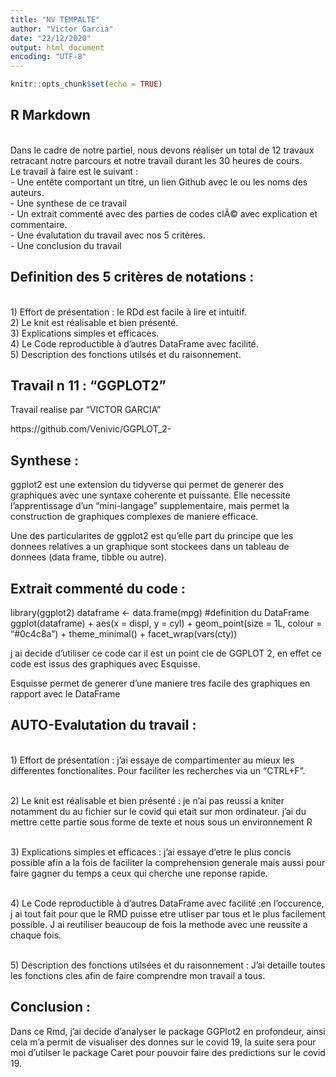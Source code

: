 ---
title: "NV TEMPALTE"
author: "Victor Garcia"
date: "22/12/2020"
output: html_document
encoding: "UTF-8"
---

```{r setup, include=FALSE}
knitr::opts_chunk$set(echo = TRUE)
```

## R Markdown

<br> Dans le cadre de notre partiel, nous devons réaliser un total de 12 travaux retracant notre parcours et notre travail durant les 30 heures de cours. 
<br>    Le travail à faire est le suivant : 
<br>    - Une entête comportant un titre, un lien Github avec le ou les noms des auteurs.
<br>    - Une synthese de ce travail 
<br>    - Un extrait commenté avec des parties de codes clÃ© avec explication et commentaire. 
<br>    - Une évalutation du travail avec nos 5 critères. 
<br>    - Une conclusion du travail 

## Definition des 5 critères de notations : 
<br> 1) Effort de présentation : le RDd est facile à lire et intuitif. 
<br> 2) Le knit est réalisable et bien présenté.
<br> 3) Explications simples et efficaces.
<br> 4) Le Code reproductible à d'autres DataFrame avec facilité. 
<br> 5) Description des fonctions utilsés et du raisonnement. 

## Travail n 11  : "GGPLOT2 "

Travail realise par "VICTOR GARCIA" 

https://github.com/Venivic/GGPLOT_2-



## Synthese : 

ggplot2 est une extension du tidyverse qui permet de generer des graphiques avec une syntaxe coherente et puissante. Elle necessite l'apprentissage d'un "mini-langage" supplementaire, mais permet la construction de graphiques complexes de maniere efficace.

Une des particularites de ggplot2 est qu'elle part du principe que les donnees relatives a un graphique sont stockees dans un tableau de donnees (data frame, tibble ou autre).


## Extrait commenté du code : 

library(ggplot2)
dataframe <- data.frame(mpg) #definition du DataFrame
ggplot(dataframe) +
 aes(x = displ, y = cyl) +
 geom_point(size = 1L, colour = "#0c4c8a") +
 theme_minimal() +
 facet_wrap(vars(cty))
 
 j ai decide d'utiliser ce code car il est un point cle de GGPLOT 2, en effet ce code est issus des graphiques avec Esquisse. 
 
Esquisse permet de generer d'une maniere tres facile des graphiques en rapport avec le DataFrame 

## AUTO-Evalutation du travail : 

<br> 1) Effort de présentation :  j'ai essaye de compartimenter au mieux les differentes fonctionalites. Pour faciliter les recherches via un "CTRL+F".

<br> 2) Le knit est réalisable et bien présenté : je n'ai pas reussi a kniter notamment du au fichier sur le covid qui etait sur mon ordinateur. j'ai du mettre cette partie sous forme de texte et nous sous un environnement R 

<br> 3) Explications simples et efficaces : j'ai essaye d'etre le plus concis possible afin a la fois de faciliter la comprehension generale mais aussi pour faire gagner du temps a ceux qui cherche une reponse rapide. 

<br> 4) Le Code reproductible à d'autres DataFrame avec facilité :en l'occurence, j ai tout fait pour que le RMD puisse etre utliser par tous et le plus facilement possible. J ai reutiliser beaucoup de fois la methode avec une reussite a chaque fois. 

<br> 5) Description des fonctions utilsées et du raisonnement : J'ai detaille toutes les fonctions cles afin de faire comprendre mon travail a tous. 


## Conclusion : 
 
Dans ce Rmd, j'ai decide d'analyser le package GGPlot2 en profondeur, ainsi cela m'a permit de visualiser des donnes sur le covid 19, la suite sera pour moi d'utilser le package Caret pour  pouvoir faire des predictions sur le covid 19. 

 
